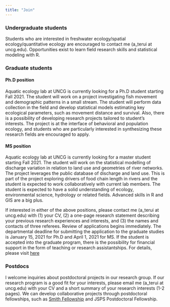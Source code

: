 ```yaml
---
title: "Join"
---
```


### Undergraduate students

Students who are interested in freshwater ecology/spatial ecology/quantitative ecology are encouraged to contact me (a_terui at uncg.edu). Opportunities exist to learn field research skills and statistical modeling with R.

### Graduate students

#### Ph.D position
Aquatic ecology lab at UNCG is currently looking for a Ph.D student starting Fall 2021. The student will work on a project investigating fish movement and demographic patterns in a small stream. The student will perform data collection in the field and develop statistical models estimating key ecological parameters, such as movement distance and survival. Also, there is a possibility of developing research projects tailored to student's interests. The project is at the interface of behavioral and population ecology, and students who are particularly interested in synthesizing these research fields are encouraged to apply.

#### MS position
Aquatic ecology lab at UNCG is currently looking for a master student starting Fall 2021. The student will work on the statistical modelling of discharge variation in relation to land use and geometries of river networks. The project leverages the public database of discharge and land use. This is part of the project exploring drivers of food chain length in rivers and the student is expected to work collaboratively with current lab members. The student is expected to have a solid understanding of ecology, environmental science, hydrology or related fields. Advanced skills in R and GIS are a big plus.

If interested in either of the above positions, please contact me (a_terui at uncg.edu) with (1) your CV, (2) a one-page research statement describing your previous research experiences and interests, and (3) the names and contacts of three referees. Review of applications begins immediately. The departmental deadline for submitting the application to the graduate studies is January 15, 2021 for Ph.D and April 1, 2021 for MS. If the student is accepted into the graduate program, there is the possibility for financial support in the form of teaching or research assistantships. For details, please visit [here](https://biology.uncg.edu/graduate/apply/)

### Postdocs

I welcome inquiries about postdoctoral projects in our research group. If our research program is a good fit for your interests, please email me (a_terui at uncg.edu) with your CV and a short summary of your research interests (1-2 pages). We can develop collaborative projects through postdoctoral fellowships, such as [Smith Fellowship](https://conbio.org/mini-sites/smith-fellows) and JSPS Postdoctoral Fellowship.